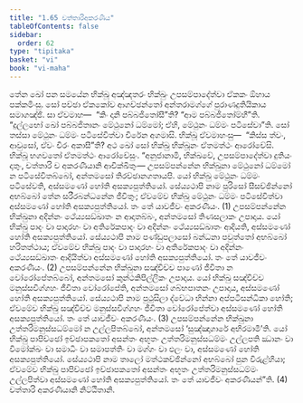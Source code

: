 ```yaml
---
title: "1.65 චත්තාරිඅකරණීය"
tableOfContents: false
sidebar:
  order: 62
type: "tipitaka"
basket: "vi"
book: "vi-maha"
---
```



<DynamicBreadcrumb />

<Division number="129" book="vi-maha">

<Paragraph number="539" book="vi-maha">
තේන ඛෝ පන සමයේන භික්ඛූ අඤ්ඤතරං භික්ඛුං උපසම්පාදේත්වා ඒකකං ඕහාය පක්කමිංසු. සෝ පච්ඡා ඒකකෝව ආගච්ඡන්තෝ අන්තරාමග්ගේ පුරාණදුතියිකාය සමාගඤ්ඡි. සා ඒවමාහ—  “කිං දානි පබ්බජිතෝසී”ති? “ආම පබ්බජිතෝම්හී”ති. “දුල්ලභෝ ඛෝ පබ්බජිතානං මේථුනෝ ධම්මෝ; ඒහි, මේථුනං ධම්මං පටිසේවා”ති. සෝ තස්සා මේථුනං ධම්මං පටිසේවිත්වා චිරේන අගමාසි. භික්ඛූ ඒවමාහංසු—  “කිස්ස ත්වං, ආවුසෝ, ඒවං චිරං අකාසී”ති? අථ ඛෝ සෝ භික්ඛු භික්ඛූනං ඒතමත්ථං ආරෝචේසි. භික්ඛූ භගවතෝ ඒතමත්ථං ආරෝචේසුං. “අනුජානාමි, භික්ඛවේ, උපසම්පාදේත්වා දුතියං දාතුං, චත්තාරි ච අකරණීයානි ආචික්ඛිතුං—
</Paragraph>

<Paragraph number="540" book="vi-maha">
උපසම්පන්නේන භික්ඛුනා මේථුනෝ ධම්මෝ න පටිසේවිතබ්බෝ, අන්තමසෝ තිරච්ඡානගතායපි. යෝ භික්ඛු මේථුනං ධම්මං පටිසේවති, අස්සමණෝ හෝති අසක්‍යපුත්තියෝ. සේය්‍යථාපි නාම පුරිසෝ සීසච්ඡින්නෝ අභබ්බෝ තේන සරීරබන්ධනේන ජීවිතුං; ඒවමේව භික්ඛු මේථුනං ධම්මං පටිසේවිත්වා අස්සමණෝ හෝති අසක්‍යපුත්තියෝ. තං තේ යාවජීවං අකරණීයං. (1)
</Paragraph>

<Paragraph number="541" book="vi-maha">
උපසම්පන්නේන භික්ඛුනා අදින්නං ථේය්‍යසඞ්ඛාතං න ආදාතබ්බං, අන්තමසෝ තිණසලාකං උපාදාය. යෝ භික්ඛු පාදං වා පාදාරහං වා අතිරේකපාදං වා අදින්නං ථේය්‍යසඞ්ඛාතං ආදියති, අස්සමණෝ හෝති අසක්‍යපුත්තියෝ. සේය්‍යථාපි නාම පණ්ඩුපලාසෝ බන්ධනා පවුත්තෝ අභබ්බෝ හරිතත්ථාය; ඒවමේව භික්ඛු පාදං වා පාදාරහං වා අතිරේකපාදං වා අදින්නං ථේය්‍යසඞ්ඛාතං ආදියිත්වා අස්සමණෝ හෝති අසක්‍යපුත්තියෝ. තං තේ යාවජීවං අකරණීයං. (2)
</Paragraph>

<Paragraph number="542" book="vi-maha">
උපසම්පන්නේන භික්ඛුනා සඤ්චිච්ච පාණෝ ජීවිතා න වෝරෝපේතබ්බෝ, අන්තමසෝ කුන්ථකිපිල්ලිකං උපාදාය. යෝ භික්ඛු සඤ්චිච්ච මනුස්සවිග්ගහං ජීවිතා වෝරෝපේති, අන්තමසෝ ගබ්භපාතනං උපාදාය, අස්සමණෝ හෝති අසක්‍යපුත්තියෝ. සේය්‍යථාපි නාම පුථුසිලා ද්වේධා භින්නා අප්පටිසන්ධිකා හෝති; ඒවමේව භික්ඛු සඤ්චිච්ච මනුස්සවිග්ගහං ජීවිතා වෝරෝපේත්වා අස්සමණෝ හෝති අසක්‍යපුත්තියෝ. තං තේ යාවජීවං අකරණීයං. (3)
</Paragraph>

<Paragraph number="543" book="vi-maha">
උපසම්පන්නේන භික්ඛුනා උත්තරිමනුස්සධම්මෝ න උල්ලපිතබ්බෝ, අන්තමසෝ ‘සුඤ්ඤාගාරේ අභිරමාමී’ති. යෝ භික්ඛු පාපිච්ඡෝ ඉච්ඡාපකතෝ අසන්තං අභූතං උත්තරිමනුස්සධම්මං උල්ලපති ඣානං වා විමෝක්ඛං වා සමාධිං වා සමාපත්තිං වා මග්ගං වා ඵලං වා, අස්සමණෝ හෝති අසක්‍යපුත්තියෝ. සේය්‍යථාපි නාම තාලෝ මත්ථකච්ඡින්නෝ අභබ්බෝ පුන විරුළ්හියා; ඒවමේව භික්ඛු පාපිච්ඡෝ ඉච්ඡාපකතෝ අසන්තං අභූතං උත්තරිමනුස්සධම්මං උල්ලපිත්වා අස්සමණෝ හෝති අසක්‍යපුත්තියෝ. තං තේ යාවජීවං අකරණීයන්”ති. (4)

</Paragraph>
</Division>

<Paragraph number="544" type="center" book="vi-maha">
චත්තාරි අකරණීයානි නිට්ඨිතානි.
</Paragraph>